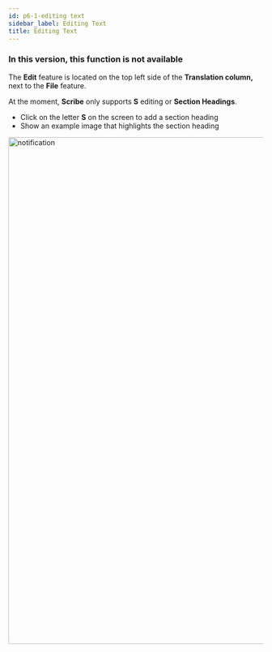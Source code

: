 ```yaml
---
id: p6-1-editing text
sidebar_label: Editing Text
title: Editing Text
---
```

<h3> In this version, this function is not available </h3>

The **Edit** feature is located on the top left side of the **Translation column,** next to the **File** feature.

At the moment, **Scribe** only supports **S** editing or **Section Headings**.

- Click on the letter **S** on the screen to add a section heading
- Show an example image that highlights the section heading

<img src="/assets/edit.png"  width="1000px" alt="notification"/>